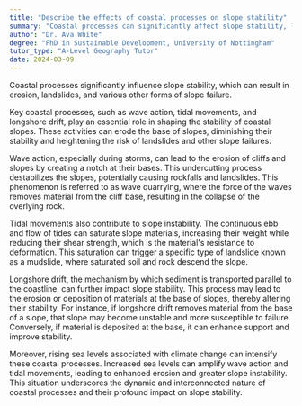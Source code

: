 ```yaml
---
title: "Describe the effects of coastal processes on slope stability"
summary: "Coastal processes can significantly affect slope stability, leading to erosion, landslides, and other forms of slope failure."
author: "Dr. Ava White"
degree: "PhD in Sustainable Development, University of Nottingham"
tutor_type: "A-Level Geography Tutor"
date: 2024-03-09
---
```


Coastal processes significantly influence slope stability, which can result in erosion, landslides, and various other forms of slope failure.

Key coastal processes, such as wave action, tidal movements, and longshore drift, play an essential role in shaping the stability of coastal slopes. These activities can erode the base of slopes, diminishing their stability and heightening the risk of landslides and other slope failures.

Wave action, especially during storms, can lead to the erosion of cliffs and slopes by creating a notch at their bases. This undercutting process destabilizes the slopes, potentially causing rockfalls and landslides. This phenomenon is referred to as wave quarrying, where the force of the waves removes material from the cliff base, resulting in the collapse of the overlying rock.

Tidal movements also contribute to slope instability. The continuous ebb and flow of tides can saturate slope materials, increasing their weight while reducing their shear strength, which is the material's resistance to deformation. This saturation can trigger a specific type of landslide known as a mudslide, where saturated soil and rock descend the slope.

Longshore drift, the mechanism by which sediment is transported parallel to the coastline, can further impact slope stability. This process may lead to the erosion or deposition of materials at the base of slopes, thereby altering their stability. For instance, if longshore drift removes material from the base of a slope, that slope may become unstable and more susceptible to failure. Conversely, if material is deposited at the base, it can enhance support and improve stability.

Moreover, rising sea levels associated with climate change can intensify these coastal processes. Increased sea levels can amplify wave action and tidal movements, leading to enhanced erosion and greater slope instability. This situation underscores the dynamic and interconnected nature of coastal processes and their profound impact on slope stability.
    